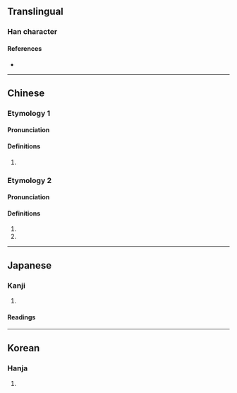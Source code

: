 {{also|荥}}
{{character info/new}}
==Translingual==

===Han character===
{{Han char|rn=85|rad=水|as=10|sn=13|four=99232|canj=FFBE|ids=⿱𤇾水}}


====References====
* {{Han ref|kx=0642.230|dkj=18026|dj=1050.040|hdz=31691.140|uh=6ECE|ud=28366|bh=E26C|bd=57964}}

----

==Chinese==
{{zh-forms|s=荥}}

===Etymology 1===
====Pronunciation====
{{zh-pron
|m=xíng
|c=
|mc=y
|oc=y
|ma=
|cat=pn
}}

====Definitions====
{{zh-hanzi}}

# {{zh-only|滎陽|a county-level city in [[Zhengzhou]], [[Henan]], [[China]]}}

===Etymology 2===
====Pronunciation====
{{zh-pron
|m=yíng
|c=jing4
|ma=
|cat=a,pn
}}

====Definitions====
{{zh-hanzi}}

# {{zh-used in|滎瀯|[[rising]] and [[dash]]ing of [[wave]]s}}
# {{zh-used in|滎經|a [[placename]] in [[Sichuan]] province}}

----

==Japanese==

===Kanji===
{{ja-kanji|grade=|rs=水10|shin=泶}}

# {{rfdef|ja|sort=水10}}

====Readings====
{{ja-readings
|goon=ぎょう, きょう, よう
|kanon=けい, えい
|kun=ちょろちょろ-
}}

----

==Korean==

===Hanja===
{{ko-hanja|hangeul=형|eumhun=|rv=hyeong|mr=hyŏng|y=hyeng}}

# {{rfdef|ko|sort=水10}}